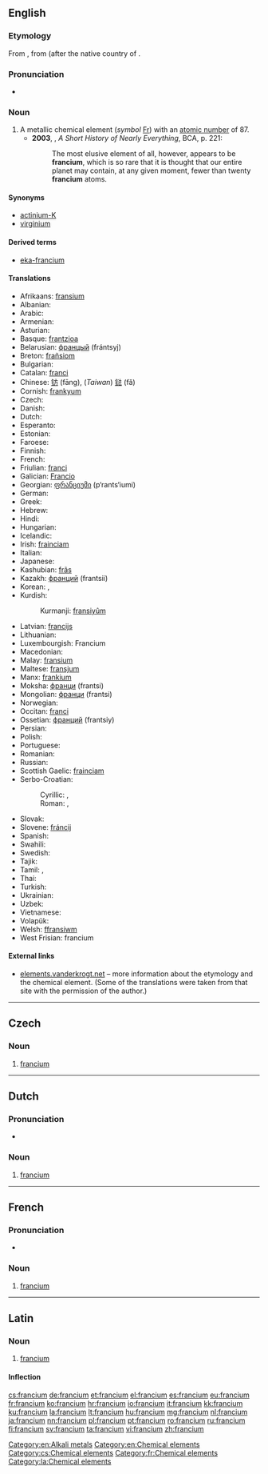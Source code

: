 {{also|Francium}}
==English==
{{elements|Fr|radon|Rn|radium|Ra}}

{{wikipedia}}

===Etymology===
From {{etyl|fr}} {{term|francium|lang=fr}}, from {{suffix|France|ium}} (after the native country of {{w|Marguerite Perey}}.

===Pronunciation===
* {{a|UK}} {{IPA|/ˈfɹansɪəm/|/ˈfɹɑːnsɪəm/}}

===Noun===
{{en-noun|-}}

# A metallic chemical element (''symbol'' [[Fr]]) with an [[atomic number]] of 87.
#* '''2003''', {{w|Bill Bryson}}, ''A Short History of Nearly Everything'', BCA, p. 221:
#*: The most elusive element of all, however, appears to be '''francium''', which is so rare that it is thought that our entire planet may contain, at any given moment, fewer than twenty '''francium''' atoms.

====Synonyms====
* [[actinium-K]] {{qualifier|obsolete}}
* [[virginium]] {{qualifier|obsolete}}

====Derived terms====
* [[eka-francium]]

====Translations====
{{trans-top|chemical element}}
* Afrikaans: [[fransium]]
* Albanian: {{t-|sq|francium|xs=Albanian}}
* Arabic: {{t|ar|فرنسيوم|tr=faránsiyum|m}}
* Armenian: {{t-|hy|ֆրանսիում|tr=fransium}}
* Asturian: {{t-|ast|franciu|m}}
* Basque: [[frantzioa]]
* Belarusian: [[францый]] (frántsyj) {{m}}
* Breton: [[frañsiom]]
* Bulgarian: {{t-|bg|франций|m|tr=frántsij}}
* Catalan: [[franci]] {{m}}
* Chinese: [[钫]] (fāng), (''Taiwan'') [[鍅]] (fǎ)
* Cornish: [[frankyum]]
* Czech: {{t+|cs|francium}}
* Danish: {{t-|da|francium}}
* Dutch: {{t+|nl|francium|n}}
* Esperanto: {{t-|eo|franciumo|xs=Esperanto}}
* Estonian: {{t-|et|frantsium}}
* Faroese: {{t-|fo|francium|xs=Faroese}}
* Finnish: {{t+|fi|frankium}}
* French: {{t+|fr|francium|m}}
* Friulian: [[franci]]
* Galician: [[Francio]]
* Georgian: [[ფრანციუმი]] (p‘rants‘iumi)
* German: {{t+|de|Francium|n}}
* Greek: {{t+|el|φράγκιο|n|tr=frágkio}}
* Hebrew: {{t|he|פרנציום|tr=frantsiyum}}
* Hindi: {{t|hi|क्षुद्रातु|tr=kshudraatu|sc=Deva}}
* Hungarian: {{t+|hu|francium}}
* Icelandic: {{t+|is|fransín}}
* Irish: [[frainciam]]
* Italian: {{t+|it|francio|m}}
* Japanese: {{t+|ja|フランシウム|tr=furanshiumu}}
* Kashubian: [[frãs]]
* Kazakh: [[франций]] (frantsii)
* Korean: {{t|ko|프랑슘|tr=peurangsyum}}, {{t|ko|악티늄케이|tr=aktinyumkei}}
* Kurdish:
*: Kurmanji: [[fransiyûm]]
{{trans-mid}}
* Latvian: [[francijs]]
* Lithuanian: {{t+|lt|francis|xs=Lithuanian}}
* Luxembourgish: Francium {{n}}
* Macedonian: {{t|mk|франциум|tr=frántsium|m}}
* Malay: [[fransium]]
* Maltese: [[fransjum]]
* Manx: [[frankium]]
* Moksha: [[франци]] (frantsi)
* Mongolian: [[франци]] (frantsi)
* Norwegian: {{t-|no|francium}}
* Occitan: [[franci]]
* Ossetian: [[франций]] (frantsiy)
* Persian: {{t|fa|فرانسیم|tr=ferânsiyom}}
* Polish: {{t+|pl|frans|m}}
* Portuguese: {{t+|pt|frâncio|m}}
* Romanian: {{t+|ro|franciu|n}}
* Russian: {{t+|ru|франций|m|tr=frántsij}}
* Scottish Gaelic: [[frainciam]]
* Serbo-Croatian:
*: Cyrillic: {{t|sh|франциј|m}}, {{t|sh|францијум|m}}
*: Roman: {{t|sh|francij|m}}, {{t|sh|francijum|m}}
* Slovak: {{t-|sk|francium}}
* Slovene: [[fráncij]]
* Spanish: {{t+|es|francio|m}}
* Swahili: {{t-|sw|fransi|xs=Swahili}}
* Swedish: {{t+|sv|francium}}
* Tajik: {{t|tg|франсий|tr=fransiy}}
* Tamil: {{t|ta|வெடியிதள்|tr=vediyidhaL}}, {{t|ta|பிரன்சியம்|tr=piranciyam}}
* Thai: {{t|th|แฟรนเซียม|tr=fraensiam}}
* Turkish: {{t+|tr|fransiyum}}
* Ukrainian: {{t|uk|францій|tr=frántsij|m}}
* Uzbek: {{t|uz|франций|tr=frantsiy}}
* Vietnamese: {{t|vi|franxi}}
* Volapük: {{t-|vo|fransin|xs=Volapük}}
* Welsh: [[ffransiwm]]
* West Frisian: francium {{n}}
{{trans-bottom}}

====External links====
* [http://elements.vanderkrogt.net/element.php?sym=Fr elements.vanderkrogt.net] – more information about the etymology and the chemical element. (Some of the translations were taken from that site with the permission of the author.)

[[Category:en:Alkali metals]]
[[Category:en:Chemical elements]]

----

==Czech==

===Noun===
{{cs-noun|g=n}}

# [[#English|francium]]

[[Category:cs:Chemical elements]]

----

==Dutch==
{{wikipedia|lang=nl}}
{{elements|Fr|radon|Rn|radium|Ra|lang=nl}}

===Pronunciation===
* {{audio|Nl-francium.ogg|Audio}}

===Noun===
{{nl-noun|n|-|-}}

# [[#English|francium]]

----

==French==
{{wikipedia|lang=fr}}

===Pronunciation===
* {{IPA|/fʁɑ̃.sjɔm/|lang=fr}}

===Noun===
{{fr-noun-unc|m}}

# [[#English|francium]]

[[Category:fr:Chemical elements]]

----

==Latin==
{{wikipedia|lang=la}}

===Noun===
{{la-noun|francium|francii|franciī|n|second}}

# [[#English|francium]]

====Inflection====
{{la-decl-2nd-N|franci}}

[[Category:la:Chemical elements]]

[[cs:francium]]
[[de:francium]]
[[et:francium]]
[[el:francium]]
[[es:francium]]
[[eu:francium]]
[[fr:francium]]
[[ko:francium]]
[[hr:francium]]
[[io:francium]]
[[it:francium]]
[[kk:francium]]
[[ku:francium]]
[[la:francium]]
[[lt:francium]]
[[hu:francium]]
[[mg:francium]]
[[nl:francium]]
[[ja:francium]]
[[nn:francium]]
[[pl:francium]]
[[pt:francium]]
[[ro:francium]]
[[ru:francium]]
[[fi:francium]]
[[sv:francium]]
[[ta:francium]]
[[vi:francium]]
[[zh:francium]]